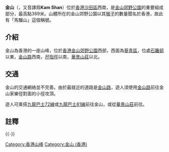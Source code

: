 {{Infobox Mountain
| 名稱 = 金山
| 照片 = 
| 照片說明 = 
| 海拔 = {{Convert|369|m|ft|0|link=on}}
| 位置 = [[新界|新界]]南部
| 山脈 = '''金山-孖指徑山脈'''
| 相對高度 = 
| 座標 = {{coord|22|21|55.04|N|114|08|48.06|E|display=it}}
| 地形圖 = 
| 類別 = 
| 年齡 = 
| 首次登頂 =
| 攀登路線 =
| pushpin_map = Hong Kong
| pushpin_map_caption = 金山的位置
| latd=22 |latm=21 |lats=28.78 |latNS=N
| longd=114 |longm=8 |longs=3.85 |longEW=E
}}
'''金山'''（{{lang-en|'''Golden Hill'''}}{{notetag|見於政府官方地圖及道路名稱（[[金山路|金山路]]）}}，又音譯爲'''Kam Shan'''{{notetag|見於[[金山郊野公園|金山郊野公園]]之英文名}}）位於[[香港|香港]][[沙田區|沙田區]]西南，是[[金山郊野公園|金山郊野公園]]的重要組成部分，最高點369米。山體所在的金山郊野公園以其[[猴子|猴子]]的數量聞名於香港，故此有「馬騮山」這個稱號。

==介紹==
金山為香港的一座山峰，位於[[香港|香港]][[金山郊野公園|金山郊野公園]]西部，西面為[[葵青區|葵青區]]，位處[[石籬邨|石籬邨]]以東，[[金山路|金山路]]西南，[[孖指徑|孖指徑]]以南，[[華景山莊|華景山莊]]以北。

==交通==
金山的交通網絡並不完善。由於最就近的道路是[[金山路|金山路]]，遊人須使用[[金山路|金山路]]前往金山家樂徑對面的小徑攻頂。

遊人可乘搭[[九龍巴士72線|九龍巴士72線]]或[[九龍巴士81線|九龍巴士81線]]前往金山，或從[[華景山莊|華景山莊]]前往。

==註釋==
{{notefoot}}

{{-}}
{{Geographic Location
|西北 = [[石籬|石籬]]
|北 = [[孖指徑|孖指徑]]
|東北 = 金山發射站
|西 = [[葵興|葵興]]
|中央 = 金山
|東 = [[顯田|顯田]]
|西南 = [[華景山莊|華景山莊]]
|南 = [[九龍接收水塘|九龍接收水塘]]
|東南 = [[石梨貝水塘|石梨貝水塘]]
}}
{{香港山峰}}

[[Category:香港山峰|Category:香港山峰]]
[[Category:金山_(香港)|Category:金山 (香港)]]